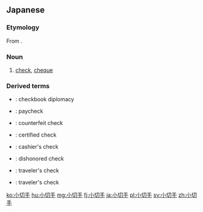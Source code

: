 ==Japanese==
{{ja-kanjitab|小|切|手}}

===Etymology===
From {{ja-compound|小|こ|切%手|きっ%て|t1=small, little|t2=postage stamp}}.

===Noun===
{{ja-noun|こぎって}}

# [[check]], [[cheque]]

===Derived terms===
* {{ja-r|小%切%手 外%交|こ%ぎっ%て がい%こう}}: checkbook diplomacy
* {{ja-r|給%料 支%払 小%切%手|きゅう%りょう し%はらい こ%ぎっ%て}}: paycheck
* {{ja-r|偽%小%切%手|ぎ%こ%ぎっ%て}}: counterfeit check
* {{ja-r|保%証%小%切%手|ほ%しょう%こ%ぎっ%て}}: certified check
* {{ja-r|送%金 小%切%手|そう%きん こ%ぎっ%て}}: cashier's check
* {{ja-r|不%渡り小%切%手|ふ%わたりこ%ぎっ%て}}: dishonored check
* {{ja-r|旅%行 小%切%手|りょ%こう こ%ぎっ%て}}: traveler's check
* {{ja-r|旅%行%者%用%小%切%手|りょ%こう%しゃ%よう%こ%ぎっ%て}}: traveler's check

[[ko:小切手]]
[[hu:小切手]]
[[mg:小切手]]
[[fj:小切手]]
[[ja:小切手]]
[[pl:小切手]]
[[sv:小切手]]
[[zh:小切手]]